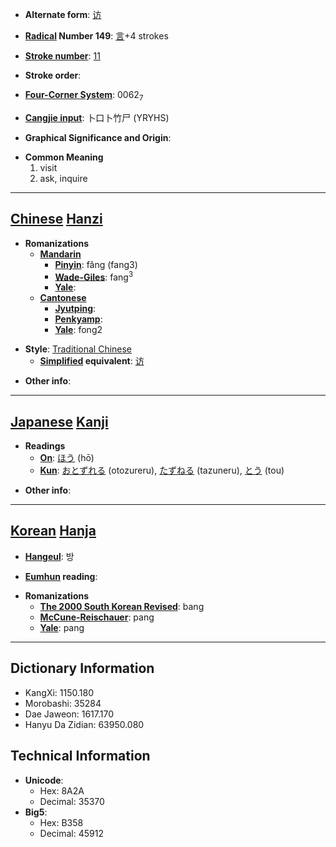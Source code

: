 * '''Alternate form''': [[访]]

* '''[[Wiktionary:Chinese radical index| Radical]] Number 149''': [[Wiktionary:Chinese radical index 言|言]]+4 strokes

* '''[[Wiktionary:Chinese total strokes index|Stroke number]]''': [[Wiktionary:Chinese total strokes index 11|11]]

* '''Stroke order''': 

* '''[[Wiktionary:Chinese four corner index|Four-Corner System]]''': 0062<sub>7</sub>

* '''[[Wiktionary:Chinese Cangjie index|Cangjie input]]''': 卜口卜竹尸 (YRYHS)

* '''Graphical Significance and Origin''': 

* '''Common Meaning'''
*#visit
*# ask, inquire


----

== [[Chinese]] [[Hanzi]] ==

* '''Romanizations'''
** '''[[Mandarin]]'''
*** '''[[Pinyin]]''': fǎng (fang3)
*** '''[[Wade-Giles]]''': fang<sup>3</sup>
*** '''[[Yale]]''': 
** '''[[Cantonese]]'''
*** '''[[Jyutping]]''':
*** '''[[Penkyamp]]''': 
*** '''[[Yale]]''': fong2

* '''Style''': [[Traditional Chinese]] 
** '''[[Simplified Chinese|Simplified]] equivalent''': [[访]]

* '''Other info''': 

----

== [[Japanese]] [[Kanji]] ==

* '''Readings'''
** '''[[On]]''': [[ほう]] (hō)
** '''[[Kun]]''': [[おとずれる]] (otozureru), [[たずねる]] (tazuneru), [[とう]] (tou)

* '''Other info''':  

----

== [[Korean]] [[Hanja]] ==

* '''[[Hangeul]]''': 방

* '''[[Eumhun]] reading''': 

* '''Romanizations'''
** '''[[The 2000 South Korean Revised Romanization|The 2000 South Korean Revised]]''': bang
** '''[[McCune-Reischauer]]''': pang
** '''[[Yale]]''': pang

----

== Dictionary Information ==

* KangXi: 1150.180
* Morobashi: 35284
* Dae Jaweon: 1617.170
* Hanyu Da Zidian: 63950.080

== Technical Information ==

* '''Unicode''':
** Hex: 8A2A
** Decimal: 35370
* '''Big5''':
** Hex: B358
** Decimal: 45912